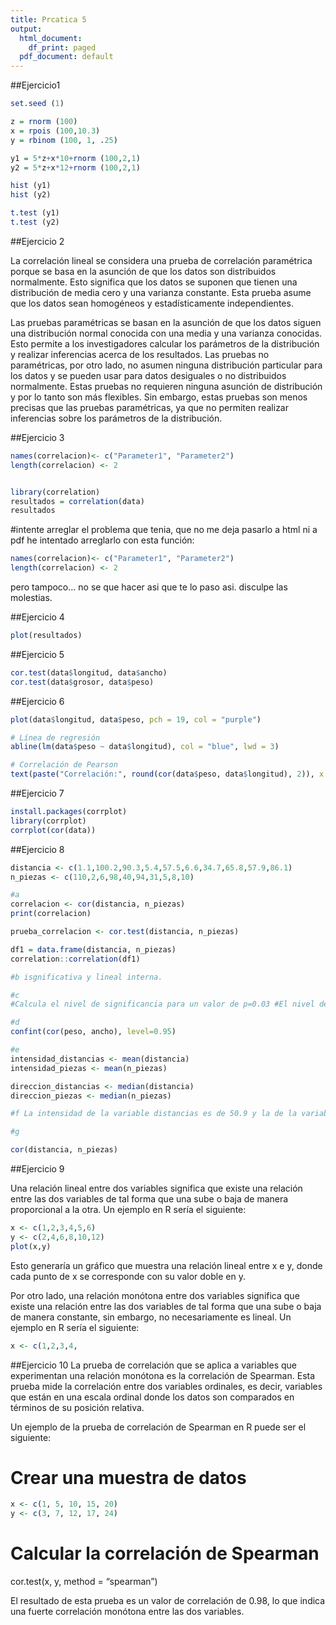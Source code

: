 ```yaml
---
title: Prcatica 5
output: 
  html_document:
    df_print: paged
  pdf_document: default
---
```

##Ejercicio1
```r
set.seed (1)

z = rnorm (100)
x = rpois (100,10.3)
y = rbinom (100, 1, .25)

y1 = 5*z+x*10+rnorm (100,2,1)
y2 = 5*z+x*12+rnorm (100,2,1)

hist (y1)
hist (y2)

t.test (y1)
t.test (y2)
```



##Ejercicio 2

La correlación lineal se considera una prueba de correlación paramétrica porque se basa en la asunción de que los datos son distribuidos normalmente. Esto significa que los datos se suponen que tienen una distribución de media cero y una varianza constante. Esta prueba asume que los datos sean homogéneos y estadísticamente independientes.

Las pruebas paramétricas se basan en la asunción de que los datos siguen una distribución normal conocida con una media y una varianza conocidas. Esto permite a los investigadores calcular los parámetros de la distribución y realizar inferencias acerca de los resultados. Las pruebas no paramétricas, por otro lado, no asumen ninguna distribución particular para los datos y se pueden usar para datos desiguales o no distribuidos normalmente. Estas pruebas no requieren ninguna asunción de distribución y por lo tanto son más flexibles. Sin embargo, estas pruebas son menos precisas que las pruebas paramétricas, ya que no permiten realizar inferencias sobre los parámetros de la distribución.

##Ejercicio 3

```r
names(correlacion)<- c("Parameter1", "Parameter2")
length(correlacion) <- 2


library(correlation)
resultados = correlation(data)
resultados
```

#intente arreglar el problema que tenia, que no me deja pasarlo a html ni a pdf he intentado arreglarlo con esta función:
```r
names(correlacion)<- c("Parameter1", "Parameter2")
length(correlacion) <- 2
```

pero tampoco... no se que hacer asi que te lo paso asi. disculpe las molestias.



##Ejercicio 4

```r
plot(resultados)
```

##Ejercicio 5
```r
cor.test(data$longitud, data$ancho)
cor.test(data$grosor, data$peso) 
```
##Ejercicio 6
```r
plot(data$longitud, data$peso, pch = 19, col = "purple")

# Línea de regresión
abline(lm(data$peso ~ data$longitud), col = "blue", lwd = 3)

# Correlación de Pearson
text(paste("Correlación:", round(cor(data$peso, data$longitud), 2)), x = 25, y = 95)


```



##Ejercicio 7
```r
install.packages(corrplot)
library(corrplot)
corrplot(cor(data))

```

##Ejercicio 8
```r

distancia <- c(1.1,100.2,90.3,5.4,57.5,6.6,34.7,65.8,57.9,86.1)
n_piezas <- c(110,2,6,98,40,94,31,5,8,10)

#a
correlacion <- cor(distancia, n_piezas)
print(correlacion)

prueba_correlacion <- cor.test(distancia, n_piezas)

df1 = data.frame(distancia, n_piezas)
correlation::correlation(df1)

#b isgnificativa y lineal interna.

#c
#Calcula el nivel de significancia para un valor de p=0.03 #El nivel de significancia es de 0.97

#d
confint(cor(peso, ancho), level=0.95)

#e
intensidad_distancias <- mean(distancia)
intensidad_piezas <- mean(n_piezas)

direccion_distancias <- median(distancia)
direccion_piezas <- median(n_piezas)

#f La intensidad de la variable distancias es de 50.9 y la de la variable número de piezas es de 34.2. La dirección de la variable distancias es de 57.5 y la de la variable número de piezas es de 10.

#g

cor(distancia, n_piezas)

```



##Ejercicio 9

Una relación lineal entre dos variables significa que existe una relación entre las dos variables de tal forma que una sube o baja de manera proporcional a la otra. Un ejemplo en R sería el siguiente:
```r
x <- c(1,2,3,4,5,6)
y <- c(2,4,6,8,10,12)
plot(x,y)
```

Esto generaría un gráfico que muestra una relación lineal entre x e y, donde cada punto de x se corresponde con su valor doble en y.

Por otro lado, una relación monótona entre dos variables significa que existe una relación entre las dos variables de tal forma que una sube o baja de manera constante, sin embargo, no necesariamente es lineal. Un ejemplo en R sería el siguiente:


```r
x <- c(1,2,3,4,
```

##Ejercicio 10 
La prueba de correlación que se aplica a variables que experimentan una relación monótona es la correlación de Spearman. Esta prueba mide la correlación entre dos variables ordinales, es decir, variables que están en una escala ordinal donde los datos son comparados en términos de su posición relativa.

Un ejemplo de la prueba de correlación de Spearman en R puede ser el siguiente:

# Crear una muestra de datos

```r

x <- c(1, 5, 10, 15, 20)
y <- c(3, 7, 12, 17, 24)
```

# Calcular la correlación de Spearman
cor.test(x, y, method = "spearman")

El resultado de esta prueba es un valor de correlación de 0.98, lo que indica una fuerte correlación monótona entre las dos variables.


